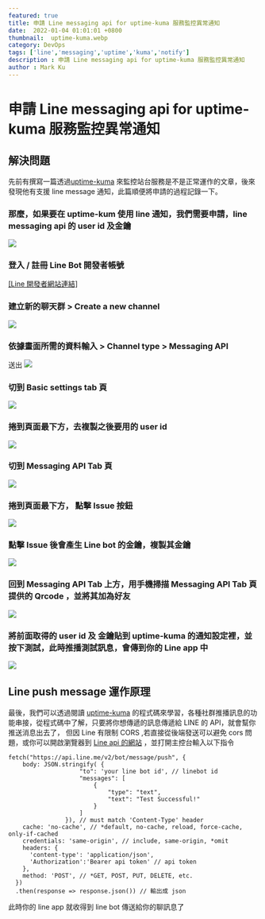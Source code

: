 ```yaml
---
featured: true
title: 申請 Line messaging api for uptime-kuma 服務監控異常通知
date:  2022-01-04 01:01:01 +0800
thumbnail:  uptime-kuma.webp
category: DevOps
tags: ['line','messaging','uptime','kuma','notify']
description : 申請 Line messaging api for uptime-kuma 服務監控異常通知
author : Mark Ku
---
```

# 申請 Line messaging api for uptime-kuma 服務監控異常通知

## 解決問題
先前有撰寫一篇透過[uptime-kuma](https://blog.markkulab.net/2021/12/11/application-monitor-uptime-kuma/) 來監控站台服務是不是正常運作的文章，後來發現他有支援 line message 通知，此篇順便將申請的過程記錄一下。

### 那麼，如果要在 uptime-kum 使用 line 通知，我們需要申請，line messaging api 的 user id 及金鑰
![](https://i.imgur.com/0lMu89n.png)

### 登入 / 註冊 Line Bot 開發者帳號  
[[Line 開發者網站連結]](https://manager.line.biz/)

### 建立新的聊天群 > Create a new channel 
![](https://i.imgur.com/QlN1UkJ.png)

### 依據畫面所需的資料輸入 > Channel type > Messaging API
 送出 
![](https://i.imgur.com/nsXkjNW.png)

### 切到 Basic settings tab 頁 
![](https://i.imgur.com/EwiZhGW.png)

### 捲到頁面最下方，去複製之後要用的 user id
![](https://i.imgur.com/0hjTHoi.png)

### 切到 Messaging API Tab 頁 
![](https://i.imgur.com/NRn2ND0.png)

### 捲到頁面最下方， 點擊 Issue 按鈕
![](https://i.imgur.com/pkQpAeU.png)

### 點擊 Issue 後會產生 Line bot 的金鑰，複製其金鑰
![](https://i.imgur.com/U9MhBCA.png)

### 回到 Messaging API Tab 上方，用手機掃描 Messaging API Tab 頁提供的 Qrcode ，並將其加為好友
![](https://i.imgur.com/4UmXn3i.png)

### 將前面取得的 user id 及 金鑰貼到 uptime-kuma 的通知設定裡，並按下測試，此時推播測試訊息，會傳到你的 Line app 中
![](https://i.imgur.com/Rwnyx1I.png)

## Line push message 運作原理

最後，我們可以透過閱讀 [uptime-kuma](https://github.com/louislam/uptime-kuma/blob/master/server/notification-providers) 的程式碼來學習，各種社群推播訊息的功能串接，從程式碼中了解，只要將你想傳遞的訊息傳遞給 LINE 的 API，就會幫你推送消息出去了，
但因 Line 有限制 CORS ,若直接從後端發送可以避免 cors 問題，或你可以開啟瀏覽器到 [Line api 的網站](https://api.line.me/v2/bot/message/push) ，並打開主控台輸入以下指令

```
fetch("https://api.line.me/v2/bot/message/push", {
    body: JSON.stringify( {
                    "to": 'your line bot id', // linebot id
                    "messages": [
                        {
                            "type": "text",
                            "text": "Test Successful!"
                        }
                    ]
                }), // must match 'Content-Type' header
    cache: 'no-cache', // *default, no-cache, reload, force-cache, only-if-cached
    credentials: 'same-origin', // include, same-origin, *omit
    headers: {      
      'content-type': 'application/json',
	  'Authorization':'Bearer api token' // api token
    },
    method: 'POST', // *GET, POST, PUT, DELETE, etc.           
  })
  .then(response => response.json()) // 輸出成 json
```

此時你的 line app 就收得到 line bot 傳送給你的聊訊息了




